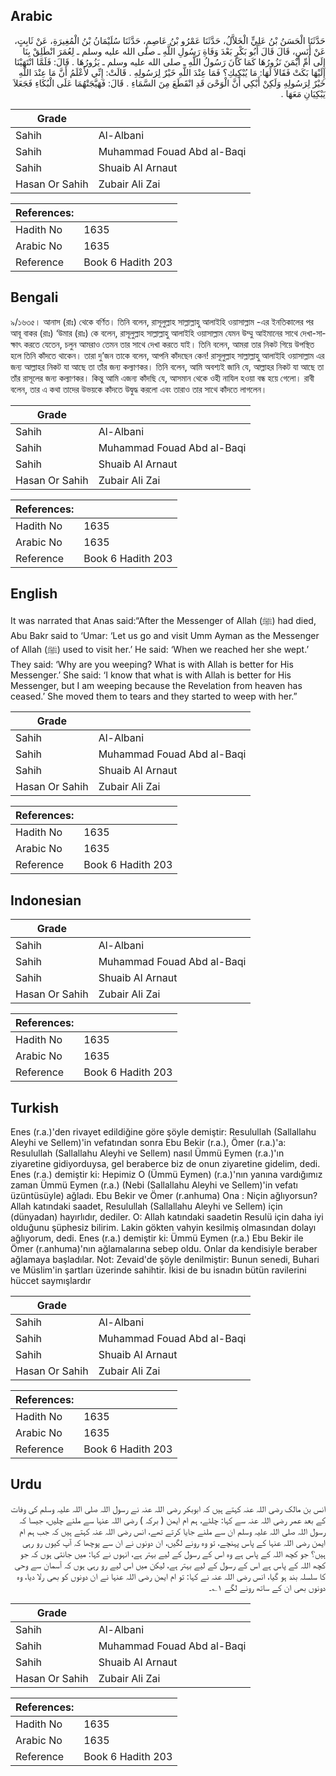 ## Arabic


<div dir="rtl" lang="ar" style={{fontSize:'larger',backgroundColor:'#f8f9fa',padding:20}}>
حَدَّثَنَا الْحَسَنُ بْنُ عَلِيٍّ الْخَلاَّلُ، حَدَّثَنَا عَمْرُو بْنُ عَاصِمٍ، حَدَّثَنَا سُلَيْمَانُ بْنُ الْمُغِيرَةِ، عَنْ ثَابِتٍ، عَنْ أَنَسٍ، قَالَ قَالَ أَبُو بَكْرٍ بَعْدَ وَفَاةِ رَسُولِ اللَّهِ ـ صلى الله عليه وسلم ـ لِعُمَرَ انْطَلِقْ بِنَا إِلَى أُمِّ أَيْمَنَ نَزُورُهَا كَمَا كَانَ رَسُولُ اللَّهِ ـ صلى الله عليه وسلم ـ يَزُورُهَا ‏.‏ قَالَ: فَلَمَّا انْتَهَيْنَا إِلَيْهَا بَكَتْ فَقَالاَ لَهَا: مَا يُبْكِيكِ؟ فَمَا عِنْدَ اللَّهِ خَيْرٌ لِرَسُولِهِ ‏.‏ قَالَتْ: إِنِّي لأَعْلَمُ أَنَّ مَا عِنْدَ اللَّهِ خَيْرٌ لِرَسُولِهِ وَلَكِنْ أَبْكِي أَنَّ الْوَحْىَ قَدِ انْقَطَعَ مِنَ السَّمَاءِ ‏.‏ قَالَ: فَهَيَّجَتْهُمَا عَلَى الْبُكَاءِ فَجَعَلاَ يَبْكِيَانِ مَعَهَا ‏.‏
</div>
<div style={{backgroundColor:'#f8f9fa',padding:20, marginBottom: 10}}><table> <thead> <tr> <th>Grade</th> <th></th> </tr> </thead> <tbody> <tr><td>Sahih</td><td>Al-Albani</td></tr><tr><td>Sahih</td><td>Muhammad Fouad Abd al-Baqi</td></tr><tr><td>Sahih</td><td>Shuaib Al Arnaut</td></tr><tr><td>Hasan Or Sahih</td><td>Zubair Ali Zai</td></tr></tbody></table><table> <thead> <tr> <th>References:</th> <th></th> </tr> </thead> <tbody><tr><td>Hadith No</td><td>1635</td></tr><tr><td>Arabic No</td><td>1635</td></tr><tr><td>Reference</td><td>Book 6 Hadith 203</td></tr></tbody></table></div>

## Bengali


<div dir="ltr" lang="bn" style={{fontSize:'larger',backgroundColor:'#f8f9fa',padding:20}}>
৯/১৬৩৫। আনাস (রাঃ) থেকে বর্ণিত। তিনি বলেন, রাসূলুল্লাহ সাল্লাল্লাহু আলাইহি ওয়াসাল্লাম -এর ইনতিকালের পর আবূ বাকর (রাঃ) ‘উমার (রাঃ) কে বলেন, রাসূলুল্লাহ সাল্লাল্লাহু আলাইহি ওয়াসাল্লাম যেমন উম্মু আইমানের সাথে দেখা-সাক্ষাৎ করতে যেতেন, চলুন আমরাও তেমন তার সাথে দেখা করতে যাই। তিনি বলেন, আমরা তার নিকট গিয়ে উপস্থিত হলে তিনি কাঁদতে থাকেন। তারা দু’জন তাকে বলেন, আপনি কাঁদছেন কেন! রাসূলুল্লাহ সাল্লাল্লাহু আলাইহি ওয়াসাল্লাম এর জন্য আল্লাহর নিকট যা আছে তা তাঁর জন্য কল্যাণকর। তিনি বলেন, আমি অবশ্যই জানি যে, আল্লাহর নিকট যা আছে তা তাঁর রাসূলের জন্য কল্যাণকর। কিন্তু আমি এজন্য কাঁদছি যে, আসমান থেকে ওহী নাযিল হওয়া বন্ধ হয়ে গেলো। রাবী বলেন, তার এ কথা তাদের উভয়কে কাঁদতে উদ্বুদ্ধ করলো এবং তারাও তার সাথে কাঁদতে লাগলেন।
</div>
<div style={{backgroundColor:'#f8f9fa',padding:20, marginBottom: 10}}><table> <thead> <tr> <th>Grade</th> <th></th> </tr> </thead> <tbody> <tr><td>Sahih</td><td>Al-Albani</td></tr><tr><td>Sahih</td><td>Muhammad Fouad Abd al-Baqi</td></tr><tr><td>Sahih</td><td>Shuaib Al Arnaut</td></tr><tr><td>Hasan Or Sahih</td><td>Zubair Ali Zai</td></tr></tbody></table><table> <thead> <tr> <th>References:</th> <th></th> </tr> </thead> <tbody><tr><td>Hadith No</td><td>1635</td></tr><tr><td>Arabic No</td><td>1635</td></tr><tr><td>Reference</td><td>Book 6 Hadith 203</td></tr></tbody></table></div>

## English


<div dir="ltr" lang="en" style={{fontSize:'larger',backgroundColor:'#f8f9fa',padding:20}}>
It was narrated that Anas said:“After the Messenger of Allah (ﷺ) had died, Abu Bakr said to ‘Umar: ‘Let us go and visit Umm Ayman as the Messenger of Allah (ﷺ) used to visit her.’ He said: ‘When we reached her she wept.’ They said: ‘Why are you weeping? What is with Allah is better for His Messenger.’ She said: ‘I know that what is with Allah is better for His Messenger, but I am weeping because the Revelation from heaven has ceased.’ She moved them to tears and they started to weep with her.”
</div>
<div style={{backgroundColor:'#f8f9fa',padding:20, marginBottom: 10}}><table> <thead> <tr> <th>Grade</th> <th></th> </tr> </thead> <tbody> <tr><td>Sahih</td><td>Al-Albani</td></tr><tr><td>Sahih</td><td>Muhammad Fouad Abd al-Baqi</td></tr><tr><td>Sahih</td><td>Shuaib Al Arnaut</td></tr><tr><td>Hasan Or Sahih</td><td>Zubair Ali Zai</td></tr></tbody></table><table> <thead> <tr> <th>References:</th> <th></th> </tr> </thead> <tbody><tr><td>Hadith No</td><td>1635</td></tr><tr><td>Arabic No</td><td>1635</td></tr><tr><td>Reference</td><td>Book 6 Hadith 203</td></tr></tbody></table></div>

## Indonesian


<div dir="ltr" lang="id" style={{fontSize:'larger',backgroundColor:'#f8f9fa',padding:20}}>

</div>
<div style={{backgroundColor:'#f8f9fa',padding:20, marginBottom: 10}}><table> <thead> <tr> <th>Grade</th> <th></th> </tr> </thead> <tbody> <tr><td>Sahih</td><td>Al-Albani</td></tr><tr><td>Sahih</td><td>Muhammad Fouad Abd al-Baqi</td></tr><tr><td>Sahih</td><td>Shuaib Al Arnaut</td></tr><tr><td>Hasan Or Sahih</td><td>Zubair Ali Zai</td></tr></tbody></table><table> <thead> <tr> <th>References:</th> <th></th> </tr> </thead> <tbody><tr><td>Hadith No</td><td>1635</td></tr><tr><td>Arabic No</td><td>1635</td></tr><tr><td>Reference</td><td>Book 6 Hadith 203</td></tr></tbody></table></div>

## Turkish


<div dir="ltr" lang="tr" style={{fontSize:'larger',backgroundColor:'#f8f9fa',padding:20}}>
Enes (r.a.)'den rivayet edildiğine göre şöyle demiştir: Resulullah (Sallallahu Aleyhi ve Sellem)'in vefatından sonra Ebu Bekir (r.a.), Ömer (r.a.)'a: Resulullah (Sallallahu Aleyhi ve Sellem) nasıl Ümmü Eymen (r.a.)'ın ziyaretine gidiyorduysa, gel beraberce biz de onun ziyaretine gidelim, dedi. Enes (r.a.) demiştir ki: Hepimiz O (Ümmü Eymen) (r.a.)'nın yanına vardığımız zaman Ümmü Eymen (r.a.) (Nebi (Sallallahu Aleyhi ve Sellem)'in vefatı üzüntüsüyle) ağladı. Ebu Bekir ve Ömer (r.anhuma) Ona : Niçin ağlıyorsun? Allah katındaki saadet, Resulullah (Sallallahu Aleyhi ve Sellem) için (dünyadan) hayırlıdır, dediler. O: Allah katındaki saadetin Resulü için daha iyi olduğunu şüphesiz bilirim. Lakin gökten vahyin kesilmiş olmasından dolayı ağlıyorum, dedi. Enes (r.a.) demiştir ki: Ümmü Eymen (r.a.) Ebu Bekir ile Ömer (r.anhuma)'nın ağlamalarına sebep oldu. Onlar da kendisiyle beraber ağlamaya başladılar. Not: Zevaid'de şöyle denilmiştir: Bunun senedi, Buhari ve Müslim'in şartları üzerinde sahihtir. İkisi de bu isnadın bütün ravilerini hüccet saymışlardır
</div>
<div style={{backgroundColor:'#f8f9fa',padding:20, marginBottom: 10}}><table> <thead> <tr> <th>Grade</th> <th></th> </tr> </thead> <tbody> <tr><td>Sahih</td><td>Al-Albani</td></tr><tr><td>Sahih</td><td>Muhammad Fouad Abd al-Baqi</td></tr><tr><td>Sahih</td><td>Shuaib Al Arnaut</td></tr><tr><td>Hasan Or Sahih</td><td>Zubair Ali Zai</td></tr></tbody></table><table> <thead> <tr> <th>References:</th> <th></th> </tr> </thead> <tbody><tr><td>Hadith No</td><td>1635</td></tr><tr><td>Arabic No</td><td>1635</td></tr><tr><td>Reference</td><td>Book 6 Hadith 203</td></tr></tbody></table></div>

## Urdu


<div dir="rtl" lang="ur" style={{fontSize:'larger',backgroundColor:'#f8f9fa',padding:20}}>
انس بن مالک رضی اللہ عنہ کہتے ہیں کہ ابوبکر رضی اللہ عنہ نے رسول اللہ صلی اللہ علیہ وسلم کی وفات کے بعد عمر رضی اللہ عنہ سے کہا: چلئے، ہم ام ایمن ( برکہ ) رضی اللہ عنہا سے ملنے چلیں، جیسا کہ رسول اللہ صلی اللہ علیہ وسلم ان سے ملنے جایا کرتے تھے، انس رضی اللہ عنہ کہتے ہیں کہ جب ہم ام ایمن رضی اللہ عنہا کے پاس پہنچے، تو وہ رونے لگیں، ان دونوں نے ان سے پوچھا کہ آپ کیوں رو رہی ہیں؟ جو کچھ اللہ کے پاس ہے وہ اس کے رسول کے لیے بہتر ہے، انہوں نے کہا: میں جانتی ہوں کہ جو کچھ اللہ کے پاس ہے اس کے رسول کے لیے بہتر ہے، لیکن میں اس لیے رو رہی ہوں کہ آسمان سے وحی کا سلسلہ بند ہو گیا، انس رضی اللہ عنہ نے کہا: تو ام ایمن رضی اللہ عنہا نے ان دونوں کو بھی رلا دیا، وہ دونوں بھی ان کے ساتھ رونے لگے ۱؎۔
</div>
<div style={{backgroundColor:'#f8f9fa',padding:20, marginBottom: 10}}><table> <thead> <tr> <th>Grade</th> <th></th> </tr> </thead> <tbody> <tr><td>Sahih</td><td>Al-Albani</td></tr><tr><td>Sahih</td><td>Muhammad Fouad Abd al-Baqi</td></tr><tr><td>Sahih</td><td>Shuaib Al Arnaut</td></tr><tr><td>Hasan Or Sahih</td><td>Zubair Ali Zai</td></tr></tbody></table><table> <thead> <tr> <th>References:</th> <th></th> </tr> </thead> <tbody><tr><td>Hadith No</td><td>1635</td></tr><tr><td>Arabic No</td><td>1635</td></tr><tr><td>Reference</td><td>Book 6 Hadith 203</td></tr></tbody></table></div>